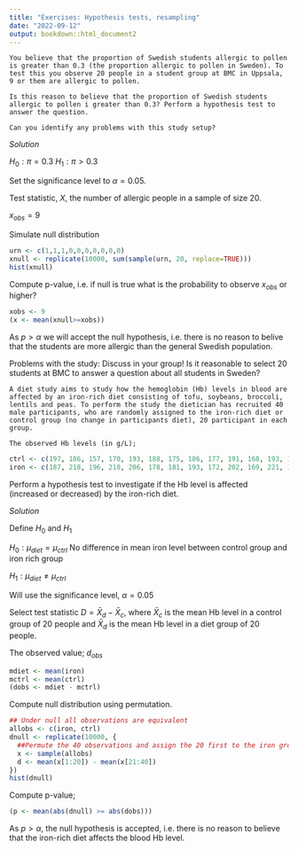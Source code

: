 ```yaml
---
title: "Exercises: Hypothesis tests, resampling"
date: "2022-09-12"
output: bookdown::html_document2
---
```

  
```exercise
You believe that the proportion of Swedish students allergic to pollen is greater than 0.3 (the proportion allergic to pollen in Sweden). To test this you observe 20 people in a student group at BMC in Uppsala, 9 or them are allergic to pollen.

Is this reason to believe that the proportion of Swedish students allergic to pollen i greater than 0.3? Perform a hypothesis test to answer the question.

Can you identify any problems with this study setup?
```

*Solution*

$H_0: \pi=0.3$
$H_1: \pi>0.3$

Set the significance level to $\alpha=0.05$.

Test statistic, $X$, the number of allergic people in a sample of size 20.

$x_{obs} = 9$
  
Simulate null distribution

```r
urn <- c(1,1,1,0,0,0,0,0,0,0)
xnull <- replicate(10000, sum(sample(urn, 20, replace=TRUE)))
hist(xnull)
```

Compute p-value, i.e. if null is true what is the probability to observe $x_{obs}$ or higher?
  
```r
xobs <- 9
(x <- mean(xnull>=xobs))
```

As $p>\alpha$ we will accept the null hypothesis, i.e. there is no reason to belive that the students are more allergic than the general Swedish population.

Problems with the study: Discuss in your group! Is it reasonable to select 20 students at BMC to answer a question about all students in Sweden?

<!-- End solution -->

```exercise
A diet study aims to study how the hemoglobin (Hb) levels in blood are affected by an iron-rich diet consisting of tofu, soybeans, broccoli, lentils and peas. To perform the study the dietician has recruited 40 male participants, who are randomly assigned to the iron-rich diet or control group (no change in participants diet), 20 participant in each group.

The observed Hb levels (in g/L);
```

```r
ctrl <- c(197, 186, 157, 170, 193, 188, 175, 186, 177, 191, 168, 193, 191, 189, 188, 192, 179, 186, 197, 203)
iron <- c(187, 218, 196, 210, 206, 178, 181, 193, 172, 202, 169, 221, 183, 222, 185, 174, 192, 192, 162, 211)
```

Perform a hypothesis test to investigate if the Hb level is affected (increased or decreased) by the iron-rich diet.

*Solution*

Define $H_0$ and $H_1$
  
$H_0: \mu_{diet} = \mu_{ctrl}$ No difference in mean iron level between control group and iron rich group

$H_1: \mu_{diet} \neq \mu_{ctrl}$

Will use the significance level, $\alpha=0.05$

Select test statistic $D = \bar X_d - \bar X_c$, where $\bar X_c$ is the mean Hb level in a control group of 20 people and $\bar X_d$ is the mean Hb level in a diet group of 20 people.

The observed value; $d_{obs}$
  
```r
mdiet <- mean(iron)
mctrl <- mean(ctrl)
(dobs <- mdiet - mctrl)
```

Compute null distribution using permutation.

```r
## Under null all observations are equivalent
allobs <- c(iron, ctrl)
dnull <- replicate(10000, {
  ##Permute the 40 observations and assign the 20 first to the iron group
  x <- sample(allobs)
  d <- mean(x[1:20]) - mean(x[21:40])
})
hist(dnull)
```
  
Compute p-value;

```r
(p <- mean(abs(dnull) >= abs(dobs)))
```

As $p>\alpha$, the null hypothesis is accepted, i.e. there is no reason to believe that the iron-rich diet affects the blood Hb level.

<!-- End solution -->